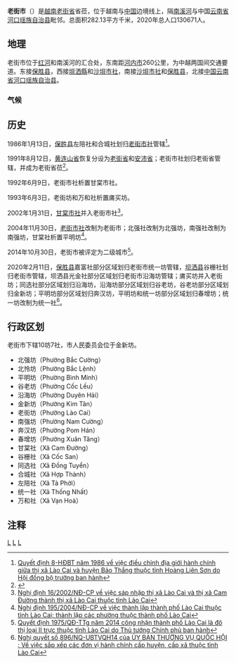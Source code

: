 {{Otheruses|subject=越南老街省莅城市|other=緬甸果敢的首府|老街市 (果敢)}}
{{Infobox Settlement
|name                   = 老街市
|settlement_type        = 省辖市
|official_name          = 
|other_name             = 
|native_name            = {{lang|vi|Thành phố Lào Cai}}
|nickname               = 
|motto                  = 
|image_skyline          = Lào Cai bên sông Nậm Thi.jpg
|imagesize              = 
|image_caption          = 
|image_flag             = 
|flag_size              = 
|image_seal             = 
|seal_size              = 
|image_shield           = 
|shield_size            = 
|image_blank_emblem     = 
|blank_emblem_size      = 
|image_map              = {{Infobox mapframe|frame-width=250|zoom=10}}
|mapsize                = 
|map_caption            = 
|image_map1             = 
|mapsize1               = 
|map_caption1           = 
|pushpin_map            = Vietnam
|pushpin_label_position = bottom
|pushpin_map_caption    = 
|pushpin_map1           = 
|pushpin_label_position1= 
|pushpin_map_caption1   = 
|subdivision_type       = [[国家|国家]]
|subdivision_name       = {{flag|Vietnam}}
|subdivision_type1      = [[越南行政区划|省]]
|subdivision_name1      = [[老街省|老街省]]
|subdivision_type2      = 行政区划
|subdivision_name2      = 10坊7社
|subdivision_type3      = 
|subdivision_name3      = 
|seat_type              = 
|seat                   = 
|government_type        = 
|leader_title           = 
|leader_name            = 
|leader_title1          = 
|leader_name1           = 
|established_title      = 
|established_date       = 
|area_magnitude         = 
|unit_pref              = 
|area_footnotes         = 
|area_total_km2         = 282.13
|area_land_km2          = 
|area_water_km2         = 
|area_water_percent     = 
|area_urban_km2         = 
|area_metro_km2         = 
|population_as_of       = 2020年
|population_footnotes   = 
|population_note        = 
|population_total       = 130671
|population_density_km2 = auto
|population_metro             = 
|population_density_metro_km2 = 
|population_urban             = 
|population_density_urban_km2 = 
|timezone               = [[越南标准时间|越南标准时间]]
|utc_offset             = +7
|elevation_footnotes    = 
|elevation_m            = 
|coor_type              = 
|coordinates            = 
|postal_code_type       = 
|postal_code            = 
|area_code              = 
|website                = [https://tplaocai.laocai.gov.vn 老街市电子信息门户网站]
|footnotes              = 
}}
'''老街市'''（{{vie|v='''Thành phố Lào Cai'''|hn=城庯老街}}）是[[越南|越南]][[老街省|老街省]]省莅，位于越南与[[中国|中国]]边境线上，隔[[南溪河_(元江)|南溪河]]与中国[[云南省|云南省]][[河口瑶族自治县|河口瑶族自治县]]毗邻。总面积282.13平方千米，2020年总人口130671人。

==地理==
老街市位于[[红河|红河]]和南溪河的汇合处，东南距[[河内市|河内市]]260公里，为中越两国间交通要道。东接[[保胜县|保胜县]]，西接[[垻洒縣|垻洒縣]]和[[沙垻市社|沙垻市社]]，南接[[沙垻市社|沙垻市社]]和[[保胜县|保胜县]]，北接[[中华人民共和国|中国]][[云南省|云南省]][[河口瑶族自治县|河口瑶族自治县]]。
===气候===
{{Weather box	
| collapsed  =	
| metric first = yes	
| single line = Y	
| location   =老街 （1981－2010）
	
| Jan record high C = 	31.4
| Feb record high C = 	34.6
| Mar record high C =   38.0
| Apr record high C = 	38.1
| May record high C = 	41.0
| Jun record high C = 	40.1
| Jul record high C = 	39.7
| Aug record high C = 	40.0
| Sep record high C = 	36.8
| Oct record high C = 	37.2
| Nov record high C = 	33.2
| Dec record high C = 	31.5
	
| Jan high C = 	20.1
| Feb high C = 	21.3
| Mar high C = 	25.3
| Apr high C = 28.8
| May high C = 	32.1
| Jun high C = 	32.7
| Jul high C = 	32.7
| Aug high C = 	32.4
| Sep high C = 	31.3
| Oct high C = 	28.7
| Nov high C = 	25.1
| Dec high C = 	21.9
| year high C =	
	
| Jan mean C = 	15.7
| Feb mean C = 	17.0
| Mar mean C = 	20.7
| Apr mean C = 	24.2
| May mean C = 27.0
| Jun mean C = 	27.9
| Jul mean C = 	27.9
| Aug mean C = 	27.5
| Sep mean C = 26.3
| Oct mean C = 	24.0
| Nov mean C = 	20.2
| Dec mean C = 	17.0
| year mean C =	
	
| Jan low C = 	13.3
| Feb low C = 	14.5
| Mar low C = 	17.9
| Apr low C = 	21.1
| May low C = 	23.6
| Jun low C = 	24.7
| Jul low C = 	24.9
| Aug low C = 	24.4
| Sep low C = 	23.3
| Oct low C = 	21.2
| Nov low C = 	17.5
| Dec low C = 	14.3
| year low C =	
	
| Jan record low C =	1.4
| Feb record low C =	5.6
| Mar record low C =	6.8
| Apr record low C = 	10.0
| May record low C = 	14.8
| Jun record low C = 	18.7
| Jul record low C = 	20.0
| Aug record low C = 	17.3
| Sep record low C = 	15.8
| Oct record low C = 	8.8
| Nov record low C = 	5.8
| Dec record low C = 	2.8
	
| precipitation colour = green	
	
| Jan precipitation mm =	22
| Feb precipitation mm =	33
| Mar precipitation mm =	58
| Apr precipitation mm =	129
| May precipitation mm =	171
| Jun precipitation mm =	239
| Jul precipitation mm =	302
| Aug precipitation mm =	355
| Sep precipitation mm =	222
| Oct precipitation mm =	153
| Nov precipitation mm =	54
| Dec precipitation mm =	27
| year precipitation mm =	
	
| unit precipitation days = 0.1mm	
| Jan precipitation days =	7.8
| Feb precipitation days =8.8
| Mar precipitation days =11.5
| Apr precipitation days =	15.8
| May precipitation days =	16.8
| Jun precipitation days =	18.7
| Jul precipitation days =	20.9
| Aug precipitation days =	21.1
| Sep precipitation days =	15.8
| Oct precipitation days =	14.8
| Nov precipitation days =	10.2
| Dec precipitation days =	7.7
| year precipitation days =	
	
| Jan humidity  =	84.8
| Feb humidity  =	84.0
| Mar humidity  =	82.5
| Apr humidity  =	83.1
| May humidity  =	81.4
| Jun humidity  =	84.4
| Jul humidity  =	85.8
| Aug humidity  =	86.0
| Sep humidity  =	85.5
| Oct humidity  =	85.8
| Nov humidity  =	86.3
| Dec humidity  =	85.8
| year humidity  =	
	
| Jan sun =	80
| Feb sun =	70
| Mar sun =	102
| Apr sun =142
| May sun =	180
| Jun sun =	145
| Jul sun =	158
| Aug sun =	160
| Sep sun =	158
| Oct sun =	133
| Nov sun =	109
| Dec sun =	104
| year sun =	
	
| source = {{cite web|url= http://ibst.vn/DATA/nhyen/QCVN%2002-2009%20BXD%20So%20lieu%20tu%20nhien.pdf |title=越南建筑规范建筑自然物理和气候数据|publisher=越南建筑科学技术研究所}}	
}}


==历史==
1986年1月13日，[[保胜县|保胜县]]左陪社和合城社划归[[老街市社|老街市社]]管辖<ref>[https://thuvienphapluat.vn/van-ban/Bo-may-hanh-chinh/Quyet-dinh-8-HDBT-dieu-chinh-dia-gioi-hanh-chinh-giua-thi-xa-Lao-Cai-va-huyen-Bao-Thang-tinh-Hoang-Lien-Son/37029/noi-dung.aspx Quyết định 8-HĐBT năm 1986 về việc điều chỉnh địa giới hành chính giữa thị xã Lào Cai và huyện Bảo Thắng thuộc tỉnh Hoàng Liên Sơn do Hội đồng bộ trưởng ban hành]</ref>。

1991年8月12日，[[黄连山省|黄连山省]]恢复分设为[[老街省|老街省]]和[[安沛省|安沛省]]；老街市社划归老街省管辖，并成为老街省莅<ref>{{Cite web |url=https://thuvienphapluat.vn/van-ban/Bo-may-hanh-chinh/Nghi-quyet-dieu-chinh-dia-gioi-hanh-chinh-mot-so-tinh-thanh-pho-truc-thuoc-Trung-uong-42808.aspx |title=Nghị quyết về việc điều chỉnh địa giới hành chính một số tỉnh, thành phố trực thuộc Trung ương do Quốc hội ban hành |accessdate=2020-04-05 |archive-date=2020-04-22 |archive-url=https://web.archive.org/web/20200422032413/https://thuvienphapluat.vn/van-ban/Bo-may-hanh-chinh/Nghi-quyet-dieu-chinh-dia-gioi-hanh-chinh-mot-so-tinh-thanh-pho-truc-thuoc-Trung-uong-42808.aspx |dead-url=no }}</ref>。

1992年6月9日，老街市社析置甘棠市社。

1993年6月3日，老街坊和万和社析置庯买坊。

2002年1月31日，[[甘棠市社|甘棠市社]]并入老街市社<ref>[https://thuvienphapluat.vn/van-ban/Bat-dong-san/Nghi-dinh-16-2002-ND-CP-sap-nhap-thi-xa-Lao-Cai-Cam-Duong-thanh-thi-xa-Lao-Cai-thuoc-tinh-Lao-Cai-7313.aspx Nghị định 16/2002/NĐ-CP về việc sáp nhập thị xã Lào Cai và thị xã Cam Đường thành thị xã Lào Cai thuộc tỉnh Lào Cai]</ref>。

2004年11月30日，[[老街市社|老街市社]]改制为老街市；北强社改制为北强坊，南强社改制为南强坊，甘棠社析置平明坊<ref>[https://thuvienphapluat.vn/van-ban/Bat-dong-san/Nghi-dinh-195-2004-ND-CP-thanh-lap-thanh-pho-Lao-Cai-thuoc-tinh-Lao-Cai-phuong-5372.aspx Nghị định 195/2004/NĐ-CP về việc thành lập thành phố Lào Cai thuộc tỉnh Lào Cai; thành lập các phường thuộc thành phố Lào Cai]</ref>。

2014年10月30日，老街市被评定为二级城市<ref>[https://thuvienphapluat.vn/van-ban/Xay-dung-Do-thi/Quyet-dinh-1975-QD-TTg-2014-cong-nhan-thanh-pho-Lao-Cai-do-thi-loai-II-255578.aspx Quyết định 1975/QĐ-TTg năm 2014 công nhận thành phố Lào Cai là đô thị loại II trực thuộc tỉnh Lào Cai do Thủ tướng Chính phủ ban hành]</ref>。

2020年2月11日，[[保胜县|保胜县]]嘉富社部分区域划归老街市统一坊管辖，[[坝洒县|坝洒县]]谷栅社划归老街市管辖，坝洒县光金社部分区域划归老街市沿海坊管辖；庯买坊并入老街坊；同选社部分区域划归沿海坊，沿海坊部分区域划归谷老坊，谷老坊部分区域划归金新坊；平明坊部分区域划归奔汉坊，平明坊和统一坊部分区域划归春增坊；统一坊改制为统一社<ref>[http://vanban.chinhphu.vn/portal/page/portal/chinhphu/hethongvanban?mode=detail&document_id=199224 Nghị quyết số 896/NQ-UBTVQH14 của ỦY BAN THƯỜNG VỤ QUỐC HỘI : Về việc sắp xếp các đơn vị hành chính cấp huyện, cấp xã thuộc tỉnh Lào Cai]</ref>。

==行政区划==
老街市下辖10坊7社，市人民委员会位于金新坊。
*北强坊（Phường Bắc Cường）
*北怜坊（Phường Bắc Lệnh）
*平明坊（Phường Bình Minh）
*谷老坊（Phường Cốc Lếu）
*沿海坊（Phường Duyên Hải）
*金新坊（Phường Kim Tân）
*老街坊（Phường Lào Cai）
*南强坊（Phường Nam Cường）
*奔汉坊（Phường Pom Hán）
*春增坊（Phường Xuân Tăng）
*甘棠社（Xã Cam Đường）
*谷栅社（Xã Cốc San）
*同选社（Xã Đồng Tuyển）
*合城社（Xã Hợp Thành）
*左陪社（Xã Tả Phời）
*统一社（Xã Thống Nhất）
*万和社（Xã Vạn Hoà）

==注释==
{{reflist}}
{{老街省行政区划}}
{{越南西北部之县市镇区域划分}}

{{Authority control}}
[[Category:越南城市|L]]
[[Category:老街省|L]]
[[Category:越南省莅城市|L]]